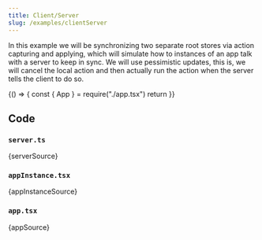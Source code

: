 ```yaml
---
title: Client/Server
slug: /examples/clientServer
---
```




In this example we will be synchronizing two separate root stores via action capturing and applying, which will simulate how to instances of an app talk with a server to keep in sync. We will use pessimistic updates, this is, we will cancel the local action and then actually run the action when the server tells the client to do so.

<BrowserOnly>
  {() => {
    const { App } = require("./app.tsx")
    return <App />
  }}
</BrowserOnly>

## Code

### `server.ts`

<CodeBlock className="language-ts" title="examples/clientServer/server.ts">
  {serverSource}
</CodeBlock>

### `appInstance.tsx`

<CodeBlock className="language-tsx" title="examples/clientServer/appInstance.tsx">
  {appInstanceSource}
</CodeBlock>

### `app.tsx`

<CodeBlock className="language-tsx" title="examples/clientServer/app.tsx">
  {appSource}
</CodeBlock>
